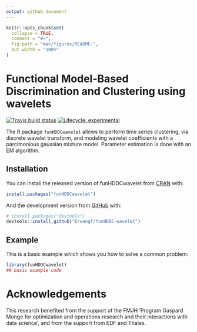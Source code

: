 ```yaml
---
output: github_document
---
```


<!-- README.md is generated from README.Rmd. Please edit that file -->

```r
knitr::opts_chunk$set(
  collapse = TRUE,
  comment = "#>",
  fig.path = "man/figures/README-",
  out.width = "100%"
)
```
# Functional Model-Based Discrimination and Clustering using wavelets

<!-- badges: start -->
[![Travis build status](https://travis-ci.org/Erwangf/funHDDC-wavelet.svg?branch=master)](https://travis-ci.org/Erwangf/funHDDC-wavelet)
[![Lifecycle: experimental](https://img.shields.io/badge/lifecycle-experimental-orange.svg)](https://www.tidyverse.org/lifecycle/#experimental)
<!-- badges: end -->


The R package `funHDDCwavelet` allows to perform time series clustering, via 
discrete wavelet transform, and modeling wavelet coefficients with a 
parcimonious gaussian mixture model. Parameter estimation is done with an EM 
algorithm.

## Installation

You can install the released version of funHDDCwavelet from [CRAN](https://CRAN.R-project.org) with:

``` r
install.packages("funHDDCwavelet")
```

And the development version from [GitHub](https://github.com/) with:

``` r
# install.packages("devtools")
devtools::install_github("Erwangf/funHDDC-wavelet")
```
## Example

This is a basic example which shows you how to solve a common problem:

```r
library(funHDDCwavelet)
## basic example code
```



# Acknowledgements
This research benefited from the support of the FMJH ’Program Gaspard Monge for optimization and operations research and their interactions with data science’, and from the support from EDF and Thales.



